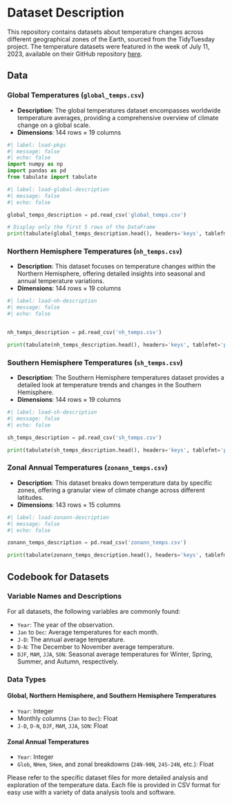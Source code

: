 # Dataset Description

This repository contains datasets about temperature changes across different geographical zones of the Earth, sourced from the TidyTuesday project. The temperature datasets were featured in the week of July 11, 2023, available on their GitHub repository [here](https://github.com/rfordatascience/tidytuesday/tree/master/data/2023/2023-07-11).

## Data

### Global Temperatures (`global_temps.csv`)

- **Description**: The global temperatures dataset encompasses worldwide temperature averages, providing a comprehensive overview of climate change on a global scale.
- **Dimensions**: 144 rows × 19 columns


```python
#| label: load-pkgs
#| message: false
#| echo: false
import numpy as np
import pandas as pd
from tabulate import tabulate
```




```python
#| label: load-global-description
#| message: false
#| echo: false

global_temps_description = pd.read_csv('global_temps.csv')

# Display only the first 5 rows of the DataFrame
print(tabulate(global_temps_description.head(), headers='keys', tablefmt='pipe', showindex=False, stralign='center'))


```





### Northern Hemisphere Temperatures (`nh_temps.csv`)

- **Description**: This dataset focuses on temperature changes within the Northern Hemisphere, offering detailed insights into seasonal and annual temperature variations.
- **Dimensions**: 144 rows × 19 columns



```python
#| label: load-nh-description
#| message: false
#| echo: false


nh_temps_description = pd.read_csv('nh_temps.csv')

print(tabulate(nh_temps_description.head(), headers='keys', tablefmt='pipe', showindex=False, stralign='center'))

```


### Southern Hemisphere Temperatures (`sh_temps.csv`)

- **Description**: The Southern Hemisphere temperatures dataset provides a detailed look at temperature trends and changes in the Southern Hemisphere.
- **Dimensions**: 144 rows × 19 columns


```python
#| label: load-sh-description
#| message: false
#| echo: false

sh_temps_description = pd.read_csv('sh_temps.csv')

print(tabulate(sh_temps_description.head(), headers='keys', tablefmt='pipe', showindex=False, stralign='center'))

```


### Zonal Annual Temperatures (`zonann_temps.csv`)

- **Description**: This dataset breaks down temperature data by specific zones, offering a granular view of climate change across different latitudes.
- **Dimensions**: 143 rows × 15 columns



```python
#| label: load-zonann-description
#| message: false
#| echo: false

zonann_temps_description = pd.read_csv('zonann_temps.csv')

print(tabulate(zonann_temps_description.head(), headers='keys', tablefmt='pipe', showindex=False, stralign='center'))

```



## Codebook for Datasets

### Variable Names and Descriptions

For all datasets, the following variables are commonly found:

- `Year`: The year of the observation.
- `Jan` to `Dec`: Average temperatures for each month.
- `J-D`: The annual average temperature.
- `D-N`: The December to November average temperature.
- `DJF`, `MAM`, `JJA`, `SON`: Seasonal average temperatures for Winter, Spring, Summer, and Autumn, respectively.

### Data Types

#### Global, Northern Hemisphere, and Southern Hemisphere Temperatures

- `Year`: Integer
- Monthly columns (`Jan` to `Dec`): Float
- `J-D`, `D-N`, `DJF`, `MAM`, `JJA`, `SON`: Float




#### Zonal Annual Temperatures

- `Year`: Integer
- `Glob`, `NHem`, `SHem`, and zonal breakdowns (`24N-90N`, `24S-24N`, etc.): Float



Please refer to the specific dataset files for more detailed analysis and exploration of the temperature data. Each file is provided in CSV format for easy use with a variety of data analysis tools and software.

